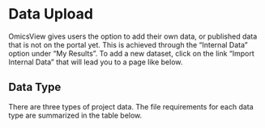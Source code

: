 #	Data Upload
OmicsView gives users the option to add their own data, or published data that is not on the portal yet. This is achieved through the “Internal Data” option under “My Results”.
To add a new dataset, click on the link “Import Internal Data” that will lead you to a page like below.
  
 
##	Data Type 
 
There are three types of project data. The file requirements for each data type are summarized in the table below. 

